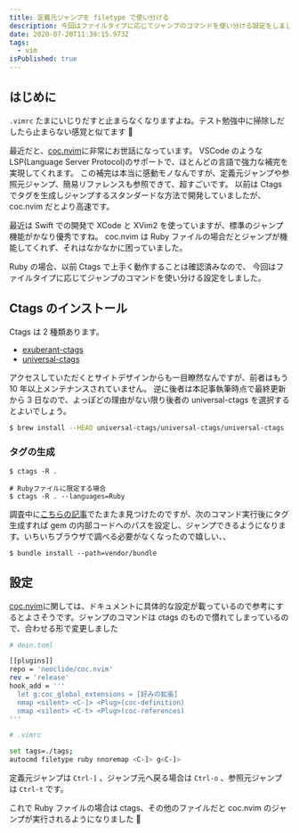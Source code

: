 ```yaml
---
title: 定義元ジャンプを filetype で使い分ける
description: 今回はファイルタイプに応じてジャンプのコマンドを使い分ける設定をしました。
date: 2020-07-20T11:39:15.973Z
tags:
  - vim
isPublished: true
---
```


## はじめに

`.vimrc` たまにいじりだすと止まらなくなりますよね。テスト勉強中に掃除しだしたら止まらない感覚と似てます 🤔

最近だと、[coc.nvim](https://github.com/neoclide/coc.nvim)に非常にお世話になっています。
VSCode のような LSP(Language Server Protocol)のサポートで、ほとんどの言語で強力な補完を実現してくれます。
この補完は本当に感動モノなんですが、定義元ジャンプや参照元ジャンプ、簡易リファレンスも参照できて、超すごいです。
以前は Ctags でタグを生成しジャンプするスタンダードな方法で開発していましたが、coc.nvim だとより高速です。

最近は Swift での開発で XCode と XVim2 を使っていますが、標準のジャンプ機能がかなり優秀ですね。
coc.nvim は Ruby ファイルの場合だとジャンプが機能してくれず、それはなかなかに困っていました。

Ruby の場合、以前 Ctags で上手く動作することは確認済みなので、
今回はファイルタイプに応じてジャンプのコマンドを使い分ける設定をしました。

## Ctags のインストール

Ctags は 2 種類あります。

- [exuberant-ctags](http://ctags.sourceforge.net/)
- [universal-ctags](https://ctags.io/)

アクセスしていただくとサイトデザインからも一目瞭然なんですが、前者はもう 10 年以上メンテナンスされていません。
逆に後者は本記事執筆時点で最終更新から 3 日なので、よっぽどの理由がない限り後者の universal-ctags を選択するとよいでしょう。

```bash
$ brew install --HEAD universal-ctags/universal-ctags/universal-ctags
```

### タグの生成

```
$ ctags -R .

# Rubyファイルに限定する場合
$ ctags -R . --languages=Ruby
```

調査中に[こちらの記事](https://dev.to/lucasprag/little-trick-to-use-ctags-to-jump-to-definition-even-inside-gems-like-rails-on-vim-244j)でたまたま見つけたのですが、次のコマンド実行後にタグ生成すれば gem の内部コードへのパスを設定し、ジャンプできるようになります。いちいちブラウザで調べる必要がなくなったので嬉しい、、

```
$ bundle install --path=vendor/bundle
```

## 設定

[coc.nvim](https://github.com/neoclide/coc.nvim)に関しては、ドキュメントに具体的な設定が載っているので参考にするとよさそうです。ジャンプのコマンドは ctags のもので慣れてしまっているので、合わせる形で変更しました

```bash
# dein.toml

[[plugins]]
repo = 'neoclide/coc.nvim'
rev = 'release'
hook_add = '''
  let g:coc_global_extensions = [好みの拡張]
  nmap <silent> <C-]> <Plug>(coc-definition)
  nmap <silent> <C-t> <Plug>(coc-references)
'''

```

```bash
# .vimrc

set tags=./tags;
autocmd filetype ruby nnoremap <C-]> g<C-]>

```

定義元ジャンプは `Ctrl-]` 、ジャンプ元へ戻る場合は `Ctrl-o` 、参照元ジャンプは `Ctrl-t` です。

これで Ruby ファイルの場合は ctags、その他のファイルだと coc.nvim のジャンプが実行されるようになりました 🎉
